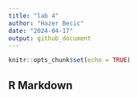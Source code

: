 ```yaml
---
title: "lab 4"
author: "Hazer Becic"
date: "2024-04-17"
output: github_document 
---
```


```r
knitr::opts_chunk$set(echo = TRUE)
```

## R Markdown

